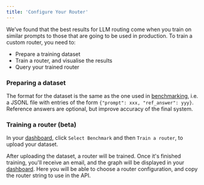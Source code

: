 ```yaml
---
title: 'Configure Your Router'
---
```


We’ve found that the best results for LLM routing come when you train on similar prompts 
to those that are going to be used in production. To train a custom router, you need to:

- Prepare a training dataset
- Train a router, and visualise the results
- Query your trained router

### Preparing a dataset

The format for the dataset is the same as the one used in 
[benchmarking](https://unify.ai/docs/api/benchmarks.html), i.e. a JSONL file with entries 
of the form `{"prompt": xxx, "ref_answer": yyy}`. Reference answers are optional, but 
improve accuracy of the final system.

### Training a router (beta)

In your [dashboard](https://console.unify.ai/dashboard), click `Select Benchmark` and then
`Train a router`, to upload your dataset.

After uploading the dataset, a router will be trained. Once it's finished training, you'll
receive an email, and the graph will be displayed in your 
[dashboard](https://console.unify.ai/dashboard). Here you will be able to choose a router 
configuration, and copy the router string to use in the API.
